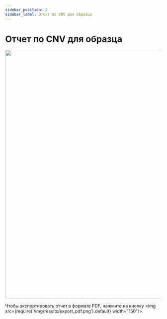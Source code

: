```yaml
---
sidebar_position: 2
sidebar_label: Отчет по CNV для образца
---
```


# Отчет по CNV для образца


<CNVReportLocation location="образца" />

<p align="center">
<img src={require('/img/rus/33-cnv-report-chr21.png').default} width="800"/>
</p>


<SampleCNVReport />

Чтобы экспортировать отчет в формате PDF,
нажмите на кнопку <img src={require('/img/results/export_pdf.png').default} width="150"/>.

